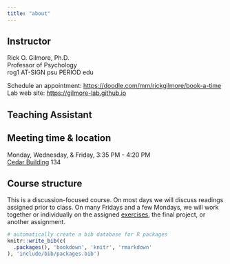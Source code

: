 ```yaml
---
title: "about"
---
```


## Instructor {-}

Rick O. Gilmore, Ph.D.</br>
Professor of Psychology</br>
rog1 AT-SIGN psu PERIOD edu</br>

Schedule an appointment: <https://doodle.com/mm/rickgilmore/book-a-time></br>
Lab web site: <https://gilmore-lab.github.io>

## Teaching Assistant {-}

<!-- Jie Yan</br> -->
<!-- Graduate Student in Cognitive Psychology</br> -->
<!-- jzy5486 AT-SIGN psu PERIOD edu</br> -->
<!-- Office hours: Friday 3-4 pm, via [Zoom](https://psu.zoom.us/j/94414923783). -->

## Meeting time & location {-}

Monday, Wednesday, & Friday, 3:35 PM - 4:20 PM</br>
[Cedar Building](https://map.psu.edu/?id=1134#!ct/59509,33177,25403,26748,26749,26750,27255?m/357035?s/cedar) 134

## Course structure

This is a discussion-focused course.
On most days we will discuss readings assigned prior to class.
On many Fridays and a few Mondays, we will work together or individually on the assigned [exercises](index.qmd#exercises), the final project, or another assignment.

```r
# automatically create a bib database for R packages
knitr::write_bib(c(
  .packages(), 'bookdown', 'knitr', 'rmarkdown'
), 'include/bib/packages.bib')
```
